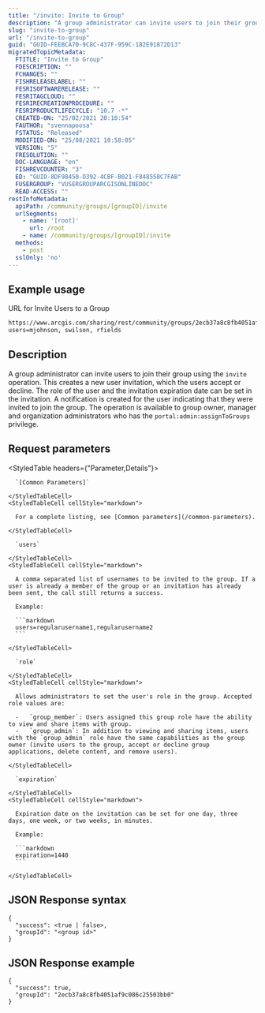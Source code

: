 ```yaml
---
title: "/invite: Invite to Group"
description: "A group administrator can invite users to join their group using the Invite to Group operation."
slug: "invite-to-group"
url: "/invite-to-group"
guid: "GUID-FEEBCA70-9C8C-437F-959C-182E91872D13"
migratedTopicMetadata:
  FTITLE: "Invite to Group"
  FDESCRIPTION: ""
  FCHANGES: ""
  FISHRELEASELABEL: ""
  FESRISOFTWARERELEASE: ""
  FESRITAGCLOUD: ""
  FESRIRECREATIONPROCEDURE: ""
  FESRIPRODUCTLIFECYCLE: "10.7 -*"
  CREATED-ON: "25/02/2021 20:10:54"
  FAUTHOR: "svennapoosa"
  FSTATUS: "Released"
  MODIFIED-ON: "25/08/2021 10:58:05"
  VERSION: "5"
  FRESOLUTION: ""
  DOC-LANGUAGE: "en"
  FISHREVCOUNTER: "3"
  ED: "GUID-8DF98450-D392-4CBF-B021-F848558C7FAB"
  FUSERGROUP: "VUSERGROUPARCGISONLINEDOC"
  READ-ACCESS: ""
restInfoMetadata:
  apiPath: /community/groups/[groupID]/invite
  urlSegments:
    - name: '[root]'
      url: /root
    - name: /community/groups/[groupID]/invite
  methods:
    - post
  sslOnly: 'no'
---
```


## Example usage

URL for Invite Users to a Group

```markdown
https://www.arcgis.com/sharing/rest/community/groups/2ecb37a8c8fb4051af9c086c25503bb0/invite
users=mjohnson, swilson, rfields
```

## Description

A group administrator can invite users to join their group using the `invite` operation. This creates a new user invitation, which the users accept or decline. The role of the user and the invitation expiration date can be set in the invitation. A notification is created for the user indicating that they were invited to join the group. The operation is available to group owner, manager and organization administrators who has the `portal:admin:assignToGroups` privilege.

## Request parameters

<StyledTable headers={"Parameter,Details"}>
  <StyledTableRow>
    <StyledTableCell cellStyle="markdown">

      `[Common Parameters]` 

    </StyledTableCell>
    <StyledTableCell cellStyle="markdown">

      For a complete listing, see [Common parameters](/common-parameters).

    </StyledTableCell>
  </StyledTableRow>
  <StyledTableRow>
    <StyledTableCell cellStyle="markdown">

      `users` 

    </StyledTableCell>
    <StyledTableCell cellStyle="markdown">

      A comma separated list of usernames to be invited to the group. If a user is already a member of the group or an invitation has already been sent, the call still returns a success.

      Example:

      ```markdown
      users=regularusername1,regularusername2
      ```

    </StyledTableCell>
  </StyledTableRow>
  <StyledTableRow>
    <StyledTableCell cellStyle="markdown">

      `role` 

    </StyledTableCell>
    <StyledTableCell cellStyle="markdown">

      Allows administrators to set the user's role in the group. Accepted role values are:

      -   `group_member`: Users assigned this group role have the ability to view and share items with group.
      -   `group_admin`: In addition to viewing and sharing items, users with the `group_admin` role have the same capabilities as the group owner (invite users to the group, accept or decline group applications, delete content, and remove users).

    </StyledTableCell>
  </StyledTableRow>
  <StyledTableRow>
    <StyledTableCell cellStyle="markdown">

      `expiration` 

    </StyledTableCell>
    <StyledTableCell cellStyle="markdown">

      Expiration date on the invitation can be set for one day, three days, one week, or two weeks, in minutes. 

      Example:

      ```markdown
      expiration=1440
      ```

    </StyledTableCell>
  </StyledTableRow>
</StyledTable>

## JSON Response syntax

```other
{
  "success": <true | false>,
  "groupId": "<group id>"
}
```

## JSON Response example

```other
{
  "success": true,
  "groupId": "2ecb37a8c8fb4051af9c086c25503bb0"
}
```

 
